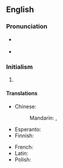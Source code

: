 {{also|www}}
==English==

===Pronunciation===
* {{a|US|UK}} {{IPA|/ˈdʌb.əl.juː ˈdʌb.əl.juː ˈdʌb.əl.juː/|lang=en}}
* {{a|GenAm}} {{IPA|/ˈdʌb.jə ˈdʌb.jə ˈdʌb.jə/|lang=en}}
{{rfap|UK with both "double-U, double-U, double-U" and "dub-dub-dub"|UK|lang=en}}
{{rfap|US with both "double-U, double-U, double-U" and "dub-dub-dub"|US|lang=en}}

===Initialism===
{{rfc-header|Initialism}}
{{en-initialism}}

# {{initialism of|World Wide Web|lang=en}}

====Translations====
{{trans-top|World Wide Web (abbreviation)}}
* Chinese:
*: Mandarin: {{t+|cmn|萬維網|sc=Hani}}, {{t+|cmn|万维网|tr=wànwéiwǎng|sc=Hani}}
* Esperanto: {{t|eo|TTT}}
* Finnish: {{t|fi|www}}
{{trans-mid}}
* French: {{t+|fr|WWW|m}}
* Latin: {{t|la|TTT}}
* Polish: {{t+|pl|WWW|m}}
{{trans-bottom}}
